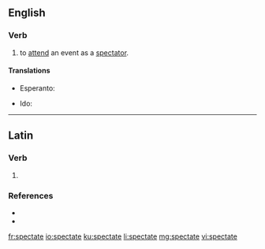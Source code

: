 ==English==

===Verb===
{{en-verb|spectat}}

# {{lb|en|intransitive}} to [[attend]] an event as a [[spectator]].

====Translations====
{{trans-top|attend an event as a spectator}}
* Esperanto: {{t|eo|spekti}}
{{trans-mid}}
* Ido: {{t+|io|spektar}}
{{trans-bottom}}

----

==Latin==

===Verb===
{{la-verb-form|spectāte}}

# {{inflection of|spectō||2|p|pres|actv|impr|lang=la}}

===References===
* {{R:L&S}}
* {{R:Gaffiot}}

[[fr:spectate]]
[[io:spectate]]
[[ku:spectate]]
[[li:spectate]]
[[mg:spectate]]
[[vi:spectate]]